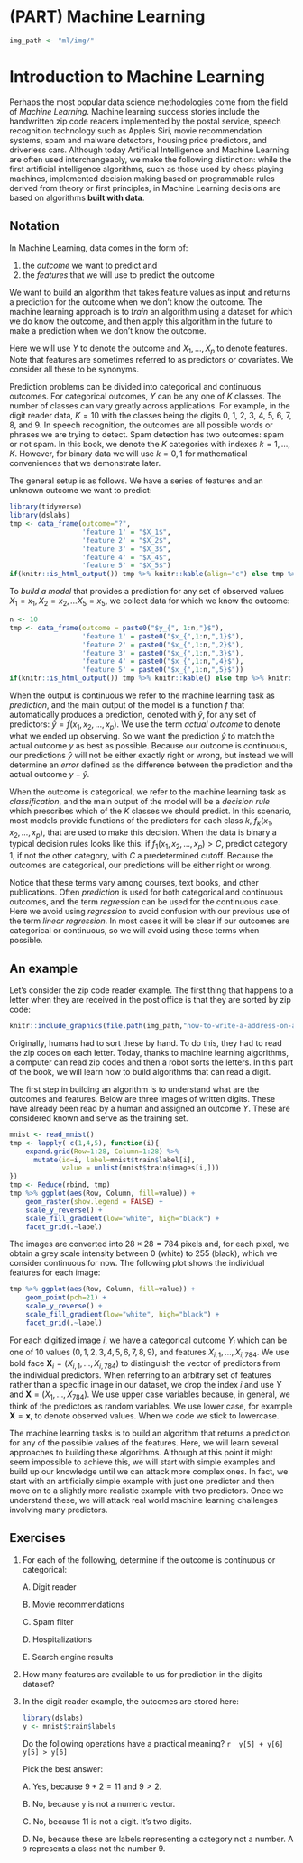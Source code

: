 # (PART) Machine Learning {-}
```r
img_path <- "ml/img/"
```

# Introduction to Machine Learning

Perhaps the most popular data science methodologies come from the field of _Machine Learning_. Machine learning success stories include the handwritten zip code readers implemented by the postal service, speech recognition technology such as Apple's Siri, movie recommendation systems, spam and malware detectors, housing price predictors, and driverless cars. Although today Artificial Intelligence and Machine Learning are often used interchangeably, we make the following distinction: while the first artificial intelligence algorithms, such as those used by chess playing machines, implemented decision making based on programmable rules derived from theory or first principles, in Machine Learning decisions are based on algorithms **built with data**. 

## Notation

In Machine Learning, data comes in the form of:

1. the _outcome_ we want to predict and 
2. the _features_ that we will use to predict the outcome

We want to build an algorithm that takes feature values as input and returns a prediction for the outcome when we don't know the outcome. The machine learning approach is to _train_ an algorithm using a dataset for which we do know the outcome, and then apply this algorithm in the future to make a prediction when we don't know the outcome.

Here we will use $Y$ to denote the outcome and $X_1, \dots, X_p$ to denote features. Note that features are sometimes referred to as predictors or covariates. We consider all these to be synonyms.

Prediction problems can be divided into categorical and continuous outcomes. For categorical outcomes, $Y$ can be any one of $K$ classes. The number of classes can vary greatly across applications.
For example, in the digit reader data, $K=10$ with the classes being the digits 0, 1, 2, 3, 4, 5, 6, 7, 8, and 9. In speech recognition, the outcomes are all possible words or phrases we are trying to detect. Spam detection has two outcomes: spam or not spam. In this book, we denote the $K$ categories with indexes $k=1,\dots,K$. However, for binary data we will use $k=0,1$ for mathematical conveniences that we demonstrate later.

The general setup is as follows. We have a series of features and an unknown outcome we want to predict:

```r
library(tidyverse)
library(dslabs)
tmp <- data_frame(outcome="?", 
                  'feature 1' = "$X_1$",
                  'feature 2' = "$X_2$",
                  'feature 3' = "$X_3$",
                  'feature 4' = "$X_4$",
                  'feature 5' = "$X_5$")
if(knitr::is_html_output()) tmp %>% knitr::kable(align="c") else tmp %>% knitr::kable(align="c",escape = FALSE)
```

To _build a model_ that provides a prediction for any set of observed values $X_1=x_1, X_2=x_2, \dots X_5=x_5$, we collect data for which we know the outcome:

```r
n <- 10
tmp <- data_frame(outcome = paste0("$y_{", 1:n,"}$"), 
                  'feature 1' = paste0("$x_{",1:n,",1}$"),
                  'feature 2' = paste0("$x_{",1:n,",2}$"),
                  'feature 3' = paste0("$x_{",1:n,",3}$"),
                  'feature 4' = paste0("$x_{",1:n,",4}$"),
                  'feature 5' = paste0("$x_{",1:n,",5}$"))
if(knitr::is_html_output()) tmp %>% knitr::kable() else tmp %>% knitr::kable(escape = FALSE)
```

When the output is continuous we refer to the machine learning task as _prediction_, and the main output of the model is a function $f$ that automatically produces a prediction, denoted with $\hat{y}$, for any set of predictors: $\hat{y} = f(x_1, x_2, \dots, x_p)$.  We use the term _actual outcome_ to denote what we ended up observing. So we want the prediction $\hat{y}$ to match the actual outcome $y$ as best as possible. Because our outcome is continuous, our predictions $\hat{y}$ will not be either exactly right or wrong, but instead we will determine an _error_ defined as the difference between the prediction and the actual outcome $y - \hat{y}$.

When the outcome is categorical, we refer to the machine learning task as _classification_, and the main output of the model will be a _decision rule_ which prescribes which of the $K$ classes we should predict. In this scenario, most models provide functions of the predictors for each class $k$, $f_k(x_1, x_2, \dots, x_p)$, that are used to make this decision. When the data is binary a typical decision rules looks like this: if $f_1(x_1, x_2, \dots, x_p) > C$, predict category 1, if not the other category, with $C$ a predetermined cutoff. Because the outcomes are categorical, our predictions will be either right or wrong. 

Notice that these terms vary among courses, text books, and other publications. Often _prediction_ is used for both categorical and continuous outcomes, and the term _regression_ can be used for the continuous case. Here we avoid using _regression_ to avoid confusion with our previous use of the term _linear regression_. In most cases it will be clear if our outcomes are categorical or continuous, so we will avoid using these terms when possible. 

## An example 

Let's consider the zip code reader example. The first thing that happens to a letter when they are received in the post office is that they are sorted by zip code:

```r
knitr::include_graphics(file.path(img_path,"how-to-write-a-address-on-an-envelope-how-to-write-the-address-on-an-envelope-write-address-on-envelope-india-finishedenvelope-x69070.png"))
```

Originally, humans had to sort these by hand. To do this, they had to read the zip codes on each letter. Today, thanks to machine learning algorithms, a computer can read zip codes and then a robot sorts the letters. In this part of the book, we will learn how to build algorithms that can read a digit.

The first step in building an algorithm is to understand 
what are the outcomes and features. Below are three images of written digits. These have already been read by a human and assigned an outcome $Y$. These are considered known and serve as the training set. 

```r
mnist <- read_mnist()
tmp <- lapply( c(1,4,5), function(i){
    expand.grid(Row=1:28, Column=1:28) %>%  
      mutate(id=i, label=mnist$train$label[i],  
             value = unlist(mnist$train$images[i,])) 
})
tmp <- Reduce(rbind, tmp)
tmp %>% ggplot(aes(Row, Column, fill=value)) + 
    geom_raster(show.legend = FALSE) + 
    scale_y_reverse() +
    scale_fill_gradient(low="white", high="black") +
    facet_grid(.~label)
```

The images are converted into $28 \times 28 = 784$ pixels and, for each pixel, we obtain a grey scale intensity between 0 (white) to 255 (black), which we consider continuous for now. The following plot shows the individual features for each image:

```r
tmp %>% ggplot(aes(Row, Column, fill=value)) + 
    geom_point(pch=21) + 
    scale_y_reverse() +
    scale_fill_gradient(low="white", high="black") +
    facet_grid(.~label)
```

For each digitized image $i$, we have a categorical outcome $Y_i$ which can be one of 10 values ($0,1,2,3,4,5,6,7,8,9$), and features $X_{i,1}, \dots, X_{i,784}$. We use bold face $\mathbf{X}_i = (X_{i,1}, \dots, X_{i,784})$ to distinguish the vector of predictors from the individual predictors. When referring to an arbitrary set of features rather than a specific image in our dataset, we drop the index $i$ and use $Y$ and $\mathbf{X} = (X_{1}, \dots, X_{784})$. We use upper case variables because, in general, we think of the predictors as random variables. We use lower case, for example $\mathbf{X} = \mathbf{x}$, to denote observed values. When we code we stick to lowercase.

The machine learning tasks is to build an algorithm that returns a prediction for any of the possible values of the features. Here, we will learn several approaches to building these algorithms. Although at this point it might seem impossible to achieve this, we will start with simple examples and build up our knowledge until we can attack more complex ones. In fact, we start with an artificially simple example with just one predictor and then move on to a slightly more realistic example with two predictors. Once we understand these, we will attack real world machine learning challenges involving many predictors.

## Exercises 

1. For each of the following, determine if the outcome is continuous or categorical:
    
    A. Digit reader
    
    B. Movie recommendations
    
    C. Spam filter
    
    D. Hospitalizations
    
    E. Search engine results

   
2. How many features are available to us for prediction in the digits dataset?

   
3. In the digit reader example, the outcomes are stored here:

    ```r
    library(dslabs)
    y <- mnist$train$labels
    ```
    
    Do the following operations have a practical meaning?
    ```r
    y[5] + y[6]
    y[5] > y[6]
    ```

    Pick the best answer:

    A. Yes, because $9 + 2 = 11$ and $9 > 2$.
    
    B. No, because `y` is not a numeric vector.
    
    C. No, because 11 is not a digit. It's two digits.
    
    D. No, because these are labels representing a category not a number. A `9` represents a class not the number 9.

